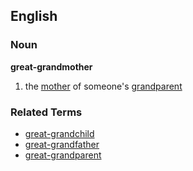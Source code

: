 ==English==
===Noun===
'''great-grandmother'''

# the [[mother]] of someone's [[grandparent]]

===Related Terms===
*[[great-grandchild]]
*[[great-grandfather]]
*[[great-grandparent]]